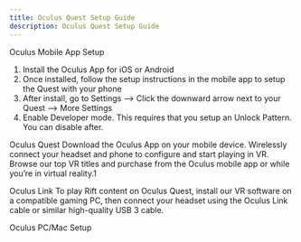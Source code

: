 ```yaml
---
title: Oculus Quest Setup Guide
description: Oculus Quest Setup Guide
---
```


<PageDescription>

Oculus Mobile App Setup


1. Install the Oculus App for iOS or Android
2. Once installed, follow the setup instructions in the mobile app to setup the Quest with your phone
3. After install, go to Settings --> Click the downward arrow next to your Quest --> More Settings
4. Enable Developer mode. This requires that you setup an Unlock Pattern. You can disable after.

Oculus Quest
Download the Oculus App on your mobile device. Wirelessly connect your headset and phone to configure and start playing in VR. Browse our top VR titles and purchase from the Oculus mobile app or while you’re in virtual reality.1

Oculus Link
To play Rift content on Oculus Quest, install our VR software on a compatible gaming PC, then connect your headset using the Oculus Link cable or similar high-quality USB 3 cable.

Oculus PC/Mac Setup

</PageDescription>
